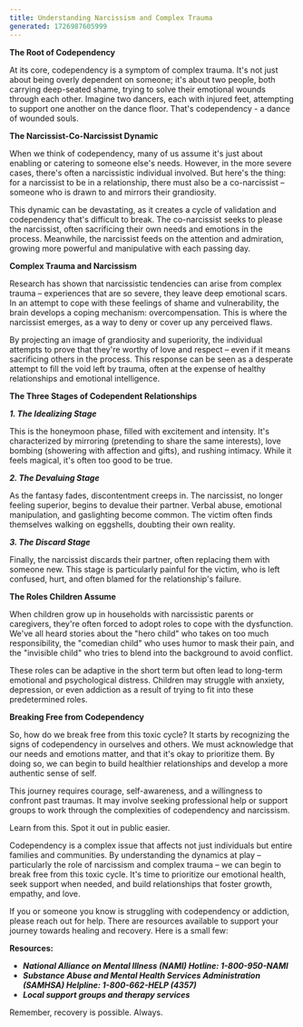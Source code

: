 ```yaml
---
title: Understanding Narcissism and Complex Trauma
generated: 1726987605999
---
```


**The Root of Codependency**

At its core, codependency is a symptom of complex trauma. It's not just about being overly dependent on someone; it's about two people, both carrying deep-seated shame, trying to solve their emotional wounds through each other. Imagine two dancers, each with injured feet, attempting to support one another on the dance floor. That's codependency - a dance of wounded souls.

**The Narcissist-Co-Narcissist Dynamic**

When we think of codependency, many of us assume it's just about enabling or catering to someone else's needs. However, in the more severe cases, there's often a narcissistic individual involved. But here's the thing: for a narcissist to be in a relationship, there must also be a co-narcissist – someone who is drawn to and mirrors their grandiosity.

This dynamic can be devastating, as it creates a cycle of validation and codependency that's difficult to break. The co-narcissist seeks to please the narcissist, often sacrificing their own needs and emotions in the process. Meanwhile, the narcissist feeds on the attention and admiration, growing more powerful and manipulative with each passing day.

**Complex Trauma and Narcissism**

Research has shown that narcissistic tendencies can arise from complex trauma – experiences that are so severe, they leave deep emotional scars. In an attempt to cope with these feelings of shame and vulnerability, the brain develops a coping mechanism: overcompensation. This is where the narcissist emerges, as a way to deny or cover up any perceived flaws.

By projecting an image of grandiosity and superiority, the individual attempts to prove that they're worthy of love and respect – even if it means sacrificing others in the process. This response can be seen as a desperate attempt to fill the void left by trauma, often at the expense of healthy relationships and emotional intelligence.

**The Three Stages of Codependent Relationships**

**_1. The Idealizing Stage_**

This is the honeymoon phase, filled with excitement and intensity. It's characterized by mirroring (pretending to share the same interests), love bombing (showering with affection and gifts), and rushing intimacy. While it feels magical, it's often too good to be true.

**_2. The Devaluing Stage_**

As the fantasy fades, discontentment creeps in. The narcissist, no longer feeling superior, begins to devalue their partner. Verbal abuse, emotional manipulation, and gaslighting become common. The victim often finds themselves walking on eggshells, doubting their own reality.

**_3. The Discard Stage_**

Finally, the narcissist discards their partner, often replacing them with someone new. This stage is particularly painful for the victim, who is left confused, hurt, and often blamed for the relationship's failure.

**The Roles Children Assume**

When children grow up in households with narcissistic parents or caregivers, they're often forced to adopt roles to cope with the dysfunction. We've all heard stories about the "hero child" who takes on too much responsibility, the "comedian child" who uses humor to mask their pain, and the "invisible child" who tries to blend into the background to avoid conflict.

These roles can be adaptive in the short term but often lead to long-term emotional and psychological distress. Children may struggle with anxiety, depression, or even addiction as a result of trying to fit into these predetermined roles.

**Breaking Free from Codependency**

So, how do we break free from this toxic cycle? It starts by recognizing the signs of codependency in ourselves and others. We must acknowledge that our needs and emotions matter, and that it's okay to prioritize them. By doing so, we can begin to build healthier relationships and develop a more authentic sense of self.

This journey requires courage, self-awareness, and a willingness to confront past traumas. It may involve seeking professional help or support groups to work through the complexities of codependency and narcissism.

Learn from this. Spot it out in public easier.

Codependency is a complex issue that affects not just individuals but entire families and communities. By understanding the dynamics at play – particularly the role of narcissism and complex trauma – we can begin to break free from this toxic cycle. It's time to prioritize our emotional health, seek support when needed, and build relationships that foster growth, empathy, and love.

If you or someone you know is struggling with codependency or addiction, please reach out for help. There are resources available to support your journey towards healing and recovery. Here is a small few:

**Resources:**

- **_National Alliance on Mental Illness (NAMI) Hotline: 1-800-950-NAMI_**
- **_Substance Abuse and Mental Health Services Administration (SAMHSA) Helpline: 1-800-662-HELP (4357)_**
- **_Local support groups and therapy services_**

Remember, recovery is possible. Always.
